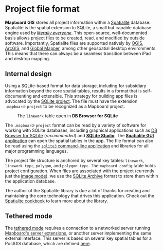
# Project file format

**Mapboard GIS** stores all project information within a
[Spatialite](https://www.gaia-gis.it/fossil/libspatialite/index) database.
Spatialite is the spatial extension to SQLite,
a small but capable database engine used by [_literally everyone_](https://www.sqlite.org/mostdeployed.html).
This open-source, well-documented basis allows project files to be created, read, and
modified by outside software. Importantly, Spatialite files are supported natively by
[QGIS](https://docs.qgis.org/3.16/en/docs/training_manual/databases/spatialite.html),
[ArcGIS](https://desktop.arcgis.com/en/arcmap/10.3/manage-data/databases/sqlite-and-arcgis.htm),
and [Global Mapper](https://www.bluemarblegeo.com/knowledgebase/global-mapper-19/Formats/Spatial_Database_Import_Options.htm),
among other geospatial desktop environments. This means that there can always be
a seamless transition between iPad and desktop mapping.

## Internal design

Using a SQLite-based format for data storage, including for subsidiary
information beyond the core spatial tables, results in a format that is
self-documenting and extensible. This strategy for building app files is
advocated by the [SQLite project](https://www.sqlite.org/appfileformat.html).
The file must have the extension `.mapboard-project` to be recognized as a
Mapboard project.

<Figure src="/docs/sqlite-browser-database.png" width={400} className="right">
  The <code>linework</code> table open in <strong>DB Browser for SQLite</strong>
</Figure>

The `.mapboard-project` format can be read by a variety of software for working with SQLite
databases, including graphical applications such as [DB Browser for SQLite](https://sqlitebrowser.org/) (_recommended_)
and [**SQLite Studio**](https://sqlitestudio.pl/). The [**Spatialite GUI** application](https://www.gaia-gis.it/fossil/spatialite_gui/index)
can open the spatial tables in the app. The file format can also be read using the
[`sqlite3` command-line application](https://sqlite.org/cli.html) and libraries for all major programming languages.

The project file structure is anchored by several key tables:
`linework`, `linework_type`, `polygon`, and `polygon_type`.
The `mapboard_config` table holds project configuration. When files are associated with the project
(currently just the [image mode](/docs/project-management/)), we use the
[SQLite Archive](https://www.sqlite.org/sqlar.html) format to store them
within the application database.

The author of the Spatialite library is due a lot of thanks for creating and maintaining
the core technology that drives this application. Check out the
[Spatialite cookbook](http://www.gaia-gis.it/gaia-sins/spatialite-cookbook/index.html)
to learn more about the library.

## Tethered mode

The [tethered mode](/docs/tethered-mode) requires a connection to a networked server running
[Mapboard's server extensions](https://github.com/davenquinn/mapboard-server),
or another server implementing the same external interface. This server is based on several key
spatial tables for a PostGIS database, which are defined [here](https://github.com/davenquinn/mapboard-server/tree/master/db-fixtures).

